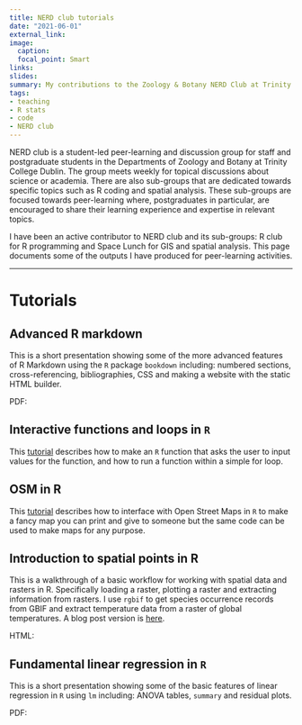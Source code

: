 ```yaml
---
title: NERD club tutorials
date: "2021-06-01"
external_link:
image:
  caption: 
  focal_point: Smart
links: 
slides: 
summary: My contributions to the Zoology & Botany NERD Club at Trinity College Dublin
tags:
- teaching
- R stats
- code
- NERD club
---
```


NERD club is a student-led peer-learning and discussion group for staff and postgraduate students in the Departments of Zoology and Botany at Trinity College Dublin. The group meets weekly for topical discussions about science or academia. There are also sub-groups that are dedicated towards specific topics such as R coding and spatial analysis. These sub-groups are focused towards peer-learning where, postgraduates in particular, are encouraged to share their learning experience and expertise in relevant topics. 

I have been an active contributor to NERD club and its sub-groups: R club for R programming and Space Lunch for GIS and spatial analysis. This page documents some of the outputs I have produced for peer-learning activities.

***

# Tutorials

## Advanced R markdown
This is a short presentation showing some of the more advanced features of R Markdown using the `R` package `bookdown` including: numbered sections, cross-referencing, bibliographies, CSS and making a website with the static HTML builder.

PDF: <a class="fas fa-file-pdf" href="/files/24March2021_Advanced_R_Markdown.pdf"></a>

## Interactive functions and loops in `R`
This [tutorial](/post/2021-06-01-r-function-loops/) describes how to make an `R` function that asks the user to input values for the function, and how to run a function within a simple for loop.

## OSM in R
This [tutorial](/post/2021-07-01-OSM-in-R/) describes how to interface with Open Street Maps in `R` to make a fancy map you can print and give to someone but the same code can be used to make maps for any purpose.

## Introduction to spatial points in R
This is a walkthrough of a basic workflow for working with spatial data and rasters in R. Specifically loading a raster, plotting a raster and extracting information from rasters. I use `rgbif` to get species occurrence records from GBIF and extract temperature data from a raster of global temperatures. A blog post version is [here](/post/spatial-data/).

HTML: <a class="fas fa-file" href="/Rasters_SpaceClub_06102021"></a>

## Fundamental linear regression in `R`
This is a short presentation showing some of the basic features of linear regression in `R` using `lm` including: ANOVA tables, `summary` and residual plots.

PDF: <a class="fas fa-file-pdf" href="/files/20Oct2021_linear_models.pdf"></a>
